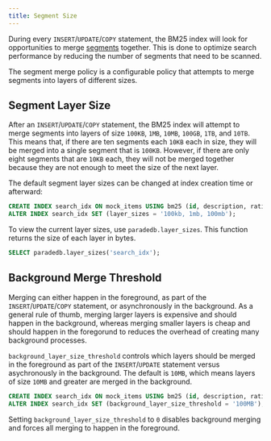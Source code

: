 ```yaml
---
title: Segment Size
---
```


During every `INSERT`/`UPDATE`/`COPY` statement, the BM25 index will look for opportunities to merge [segments](/documentation/concepts/index#segment) together.
This is done to optimize search performance by reducing the number of segments that need to be scanned.

The segment merge policy is a configurable policy that attempts to merge segments into layers of different sizes.

## Segment Layer Size

After an `INSERT`/`UPDATE`/`COPY` statement, the BM25 index will attempt to merge segments into layers of size `100KB`, `1MB`, `10MB`, `100GB`, `1TB`, and `10TB`. This means
that, if there are ten segments each `10KB` each in size, they will be merged into a single segment that is `100KB`. However,
if there are only eight segments that are `10KB` each, they will not be merged together because they are not enough to meet the size
of the next layer.

The default segment layer sizes can be changed at index creation time or afterward:

```sql
CREATE INDEX search_idx ON mock_items USING bm25 (id, description, rating) WITH (key_field = 'id', layer_sizes = '1kb, 10kb, 100MB');
ALTER INDEX search_idx SET (layer_sizes = '100kb, 1mb, 100mb');
```

To view the current layer sizes, use `paradedb.layer_sizes`. This function returns the size of each layer in bytes.

```sql
SELECT paradedb.layer_sizes('search_idx');
```

## Background Merge Threshold

Merging can either happen in the foreground, as part of the `INSERT`/`UPDATE`/`COPY` statement, or asynchronously in the background. As a general
rule of thumb, merging larger layers is expensive and should happen in the background, whereas merging smaller layers is cheap and should happen in the foregorund
to reduces the overhead of creating many background processes.

`background_layer_size_threshold` controls which layers should be merged in the foreground as part of the `INSERT`/`UPDATE` statement
versus asychronously in the background. The default is `10MB`, which means layers of size `10MB` and greater are merged in the background.

```sql
CREATE INDEX search_idx ON mock_items USING bm25 (id, description, rating) WITH (key_field = 'id', background_layer_size_threshold = '100MB');
ALTER INDEX search_idx SET (background_layer_size_threshold = '100MB');
```

Setting `background_layer_size_threshold` to `0` disables background merging and forces all merging to happen in the foreground.
